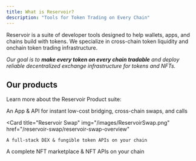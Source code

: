```yaml
---
title: What is Reservoir?
description: "Tools for Token Trading on Every Chain"
---
```


Reservoir is a suite of developer tools designed to help wallets, apps, and chains build with tokens. We specialize in cross-chain token liquidity and onchain token trading infrastructure.

_Our goal is to **make every token on every chain tradable** and deploy reliable decentralized exchange infrastructure for tokens and NFTs._

## Our products

Learn more about the Reservoir Product suite:

<CardGroup cols={3}>
  <Card
    title="Relay"
    img="/images/Relay.png"
    href="/relay/relay-overview"
  >
   An App & API for instant low-cost bridging, cross-chain swaps, and calls
  </Card>

  <Card
    title="Reservoir Swap"
    img="/images/ReservoirSwap.png"
    href="/reservoir-swap/reservoir-swap-overview"
  >
    A full-stack DEX & fungible token APIs on your chain
  </Card>
  <Card
    title="Reservoir NFT"
    img="images/ReservoirNFT.png"
    href="/reservoir-nft/reservoir-nft-overview"
  >
    A complete NFT marketplace & NFT APIs on your chain
  </Card>
</CardGroup>
